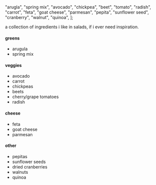   "arugla",
  "spring mix",
  "avocado",
  "chickpea",
  "beet",
  "tomato",
  "radish",
  "carrot",
  "feta",
  "goat cheese",
  "parmesan",
  "pepita",
  "sunflower seed",
  "cranberry",
  "walnut",
  "quinoa",
];

a collection of ingredients i like in salads, if i ever need inspiration.

#### greens

- arugula
- spring mix

#### veggies

- avocado
- carrot
- chickpeas
- beets
- cherry/grape tomatoes
- radish

#### cheese

- feta
- goat cheese
- parmesan

#### other

- pepitas
- sunflower seeds
- dried cranberries
- walnuts
- quinoa

